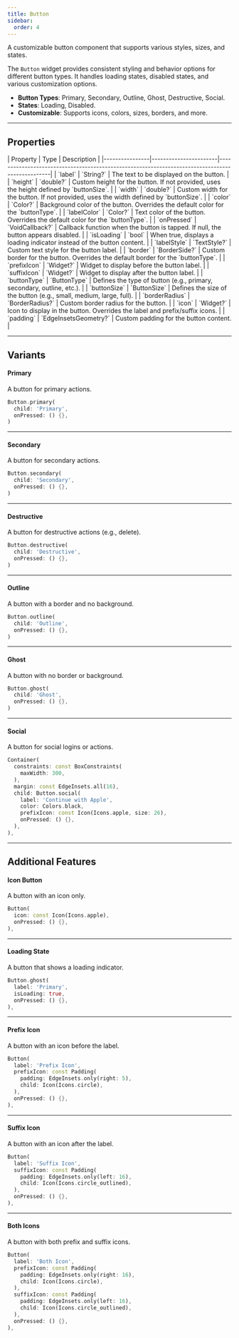 ```yaml
---
title: Button
sidebar:
  order: 4
---
```



A customizable button component that supports various styles, sizes, and states.

The `Button` widget provides consistent styling and behavior options for different button types. It handles loading states, disabled states, and various customization options.

- **Button Types**: Primary, Secondary, Outline, Ghost, Destructive, Social.
- **States**: Loading, Disabled.
- **Customizable**: Supports icons, colors, sizes, borders, and more.

---

## Properties

<div class="docs-table">
| Property       | Type                  | Description                                                                                     |
|----------------|-----------------------|-------------------------------------------------------------------------------------------------|
| `label`        | `String?`             | The text to be displayed on the button.                                                         |
| `height`       | `double?`             | Custom height for the button. If not provided, uses the height defined by `buttonSize`.         |
| `width`        | `double?`             | Custom width for the button. If not provided, uses the width defined by `buttonSize`.           |
| `color`        | `Color?`              | Background color of the button. Overrides the default color for the `buttonType`.               |
| `labelColor`   | `Color?`              | Text color of the button. Overrides the default color for the `buttonType`.                     |
| `onPressed`    | `VoidCallback?`       | Callback function when the button is tapped. If null, the button appears disabled.              |
| `isLoading`    | `bool`                | When true, displays a loading indicator instead of the button content.                          |
| `labelStyle`   | `TextStyle?`          | Custom text style for the button label.                                                         |
| `border`       | `BorderSide?`         | Custom border for the button. Overrides the default border for the `buttonType`.                |
| `prefixIcon`   | `Widget?`             | Widget to display before the button label.                                                      |
| `suffixIcon`   | `Widget?`             | Widget to display after the button label.                                                       |
| `buttonType`   | `ButtonType`          | Defines the type of button (e.g., primary, secondary, outline, etc.).                           |
| `buttonSize`   | `ButtonSize`          | Defines the size of the button (e.g., small, medium, large, full).                              |
| `borderRadius` | `BorderRadius?`       | Custom border radius for the button.                                                            |
| `icon`         | `Widget?`             | Icon to display in the button. Overrides the label and prefix/suffix icons.                     |
| `padding`      | `EdgeInsetsGeometry?` | Custom padding for the button content.                                                          |

</div>

---

## Variants

#### Primary
A button for primary actions.

<Preview src="button?style=primary">

```dart
Button.primary(
  child: 'Primary',
  onPressed: () {},
)
```

</Preview>

---

#### Secondary
A button for secondary actions.

<Preview src="button?style=secondary">

```dart
Button.secondary(
  child: 'Secondary',
  onPressed: () {},
)
```

</Preview>

---

#### Destructive
A button for destructive actions (e.g., delete).

<Preview src="button?style=destructive">

```dart
Button.destructive(
  child: 'Destructive',
  onPressed: () {},
)
```

</Preview>

---

#### Outline
A button with a border and no background.

<Preview src="button?style=outline">

```dart
Button.outline(
  child: 'Outline',
  onPressed: () {},
)
```

</Preview>

---

#### Ghost
A button with no border or background.

<Preview src="button?style=ghost">

```dart
Button.ghost(
  child: 'Ghost',
  onPressed: () {},
)
```

</Preview>

---

#### Social
A button for social logins or actions.

<Preview src="button?style=social">

```dart
Container(
  constraints: const BoxConstraints(
    maxWidth: 300,
  ),
  margin: const EdgeInsets.all(16),
  child: Button.social(
    label: 'Continue with Apple',
    color: Colors.black,
    prefixIcon: const Icon(Icons.apple, size: 26),
    onPressed: () {},
  ),
),
```

</Preview>

---

## Additional Features

#### Icon Button
A button with an icon only.

<Preview src="button?style=icon">

```dart
Button(
  icon: const Icon(Icons.apple),
  onPressed: () {},
),
```

</Preview>

---

#### Loading State
A button that shows a loading indicator.

<Preview src="button?style=loading">

```dart
Button.ghost(
  label: 'Primary',
  isLoading: true,
  onPressed: () {},
),
```

</Preview>

---

#### Prefix Icon
A button with an icon before the label.

<Preview src="button?style=prefixIcon">

```dart
Button(
  label: 'Prefix Icon',
  prefixIcon: const Padding(
    padding: EdgeInsets.only(right: 5),
    child: Icon(Icons.circle),
  ),
  onPressed: () {},
),
```

</Preview>

---

#### Suffix Icon
A button with an icon after the label.

<Preview src="button?style=suffixIcon">

```dart
Button(
  label: 'Suffix Icon',
  suffixIcon: const Padding(
    padding: EdgeInsets.only(left: 16),
    child: Icon(Icons.circle_outlined),
  ),
  onPressed: () {},
),
```

</Preview>

---

#### Both Icons
A button with both prefix and suffix icons.

<Preview src="button?style=bothIcon">

```dart
Button(
  label: 'Both Icon',
  prefixIcon: const Padding(
    padding: EdgeInsets.only(right: 16),
    child: Icon(Icons.circle),
  ),
  suffixIcon: const Padding(
    padding: EdgeInsets.only(left: 16),
    child: Icon(Icons.circle_outlined),
  ),
  onPressed: () {},
),
```

</Preview>